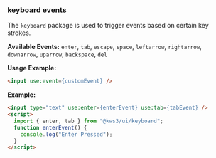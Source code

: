 
<Version />

<Meta of={KeyboardeventsStories} />

### keyboard events

The `keyboard` package is used to trigger events based on certain key strokes.

**Available Events:**
`enter`, `tab`, `escape`, `space`, `leftarrow`, `rightarrow`, `downarrow`, `uparrow`, `backspace`, `del`

**Usage Example:**

```html
<input use:event={customEvent} />
```

**Example:**

```html
<input type="text" use:enter={enterEvent} use:tab={tabEvent} />
<script>
  import { enter, tab } from "@kws3/ui/keyboard";
  function enterEvent() {
    console.log("Enter Pressed");
  }
</script>
```

<Story of={KeyboardeventsStories.$1PreDefinedEvents} />
